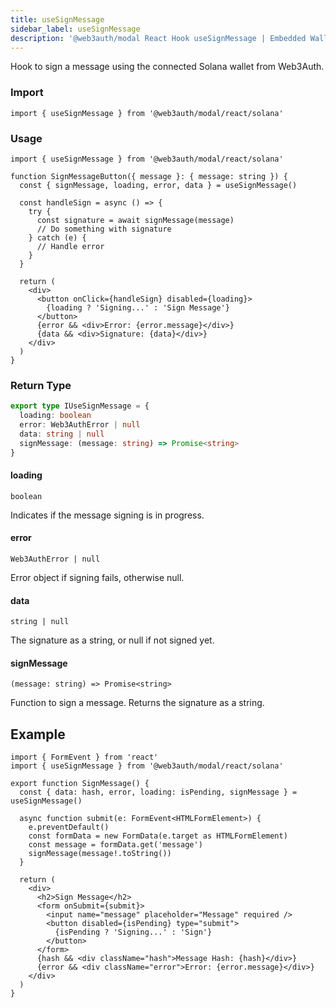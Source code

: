 ```yaml
---
title: useSignMessage
sidebar_label: useSignMessage
description: '@web3auth/modal React Hook useSignMessage | Embedded Wallets'
---
```


Hook to sign a message using the connected Solana wallet from Web3Auth.

### Import

```tsx
import { useSignMessage } from '@web3auth/modal/react/solana'
```

### Usage

```tsx
import { useSignMessage } from '@web3auth/modal/react/solana'

function SignMessageButton({ message }: { message: string }) {
  const { signMessage, loading, error, data } = useSignMessage()

  const handleSign = async () => {
    try {
      const signature = await signMessage(message)
      // Do something with signature
    } catch (e) {
      // Handle error
    }
  }

  return (
    <div>
      <button onClick={handleSign} disabled={loading}>
        {loading ? 'Signing...' : 'Sign Message'}
      </button>
      {error && <div>Error: {error.message}</div>}
      {data && <div>Signature: {data}</div>}
    </div>
  )
}
```

### Return Type

```ts
export type IUseSignMessage = {
  loading: boolean
  error: Web3AuthError | null
  data: string | null
  signMessage: (message: string) => Promise<string>
}
```

#### loading

`boolean`

Indicates if the message signing is in progress.

#### error

`Web3AuthError | null`

Error object if signing fails, otherwise null.

#### data

`string | null`

The signature as a string, or null if not signed yet.

#### signMessage

`(message: string) => Promise<string>`

Function to sign a message. Returns the signature as a string.

## Example

```tsx title="signMessage.tsx"
import { FormEvent } from 'react'
import { useSignMessage } from '@web3auth/modal/react/solana'

export function SignMessage() {
  const { data: hash, error, loading: isPending, signMessage } = useSignMessage()

  async function submit(e: FormEvent<HTMLFormElement>) {
    e.preventDefault()
    const formData = new FormData(e.target as HTMLFormElement)
    const message = formData.get('message')
    signMessage(message!.toString())
  }

  return (
    <div>
      <h2>Sign Message</h2>
      <form onSubmit={submit}>
        <input name="message" placeholder="Message" required />
        <button disabled={isPending} type="submit">
          {isPending ? 'Signing...' : 'Sign'}
        </button>
      </form>
      {hash && <div className="hash">Message Hash: {hash}</div>}
      {error && <div className="error">Error: {error.message}</div>}
    </div>
  )
}
```
